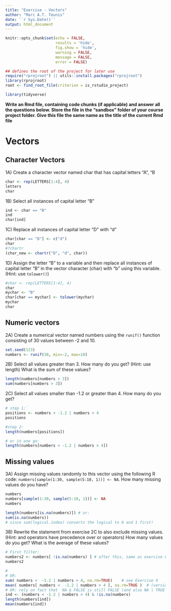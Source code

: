 ```yaml
---
title: "Exercise - Vectors"
author: "Marc A.T. Teunis"
date: '`r Sys.Date()`'
output: html_document
---
```


```r
knitr::opts_chunk$set(echo = FALSE, 
                      results = 'hide',
                      fig.show = 'hide',
                      warning = FALSE, 
                      message = FALSE, 
                      error = FALSE)
```

```r
## defines the root of the project for later use
require("rprojroot") || utils::install.packages("rprojroot")
library(rprojroot)
root <- find_root_file(criterion = is_rstudio_project)
```

```r
library(tidyverse)

```

__Write an Rmd file, containing code chunks (if applicable) and answer all the questions below. Store the file in the "sandbox" folder of your course project folder. Give this file the same name as the title of the current Rmd file__

# Vectors
## Character Vectors

1A) Create a character vector named char that has capital letters "A", "B
```r
char <- rep(LETTERS[1:4], 4)
letters
char

```

1B) Select all instances of capital letter "B"
```r
ind <- char == "B"
ind
char[ind]

```

1C) Replace all instances of capital letter "D" with "d"
```r
char[char == "D"] <- c("d")
char
#?chartr
(char_new <- chartr("D", "d", char))

```

1D) Assign the letter "B" to a variable and then replace all instances of capital letter "B" in the vector character (char) with "b" using this variable. (Hint: use `tolower()`)
```r
#char <- rep(LETTERS[1:4], 4)
char
mychar <- "B"
char[char == mychar] <- tolower(mychar)
mychar
char
```

## Numeric vectors 

2A) Create a numerical vector named numbers using the `runif()` function consisting of 30 values between -2 and 10.
```r
set.seed(123)
numbers <- runif(30, min=-2, max=10)
```

2B) Select all values greater than 3. How many do you get? (Hint: use length) What is the sum of these values?
```r
length(numbers[numbers > 3])
sum(numbers[numbers > 3])
```

2C) Select all values smaller than -1.2 or greater than 4. How many do you get?
```r
# step 1:`
positions <- numbers < -1.2 | numbers > 4
positions

#step 2:
length(numbers[positions])

# or in one go:
length(numbers[numbers < -1.2 | numbers > 4])
```

## Missing values

3A) Assign missing values randomly to this vector using the following R code: `numbers[sample(1:30, sample(5:10, 1))] <- NA`. How many missing values do you have?
```r
numbers
numbers[sample(1:30, sample(5:10, 1))] <- NA
numbers

length(numbers[is.na(numbers)]) # or: 
sum(is.na(numbers))
# since sum(logical.index) converts the logical to 0 and 1 first!
```

3B) Rewrite the statement from exercise 2C to also exclude missing values. (Hint: and operators have precedence over or operators) How many values do you get? What is the average of these values?
```r
# First filter:
numbers2 <- numbers[ !is.na(numbers) ] # after this, same as exercise 8
numbers2

#
# OR:
sum( numbers <  -1.2 | numbers > 4, na.rm=TRUE)    # see Exercise 9
mean( numbers[ numbers <  -1.2 | numbers > 4 ], na.rm=TRUE )  # (version 23 nov contained error)
# OR: rely on fact that  NA & FALSE is still FALSE (and also NA | TRUE is TRUE)
ind <- (numbers < -1.2 | numbers > 4) & !is.na(numbers)
length(numbers[ind])
mean(numbers[ind])
```


